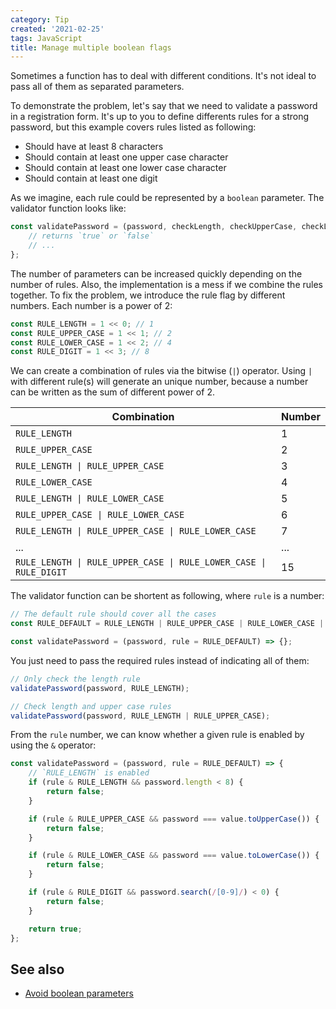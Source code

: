 ```yaml
---
category: Tip
created: '2021-02-25'
tags: JavaScript
title: Manage multiple boolean flags
---
```


Sometimes a function has to deal with different conditions. It's not ideal to pass all of them as separated parameters.

To demonstrate the problem, let's say that we need to validate a password in a registration form. It's up to you to define differents rules for a strong password, but this example covers rules listed as following:

-   Should have at least 8 characters
-   Should contain at least one upper case character
-   Should contain at least one lower case character
-   Should contain at least one digit

As we imagine, each rule could be represented by a `boolean` parameter. The validator function looks like:

```js
const validatePassword = (password, checkLength, checkUpperCase, checkLowerCase, checkDigit) => {
    // returns `true` or `false`
    // ...
};
```

The number of parameters can be increased quickly depending on the number of rules. Also, the implementation is a mess if we combine the rules together.
To fix the problem, we introduce the rule flag by different numbers. Each number is a power of 2:

```js
const RULE_LENGTH = 1 << 0; // 1
const RULE_UPPER_CASE = 1 << 1; // 2
const RULE_LOWER_CASE = 1 << 2; // 4
const RULE_DIGIT = 1 << 3; // 8
```

We can create a combination of rules via the bitwise (`|`) operator. Using `|` with different rule(s) will generate an unique number, because a number can be written as the sum of different power of 2.

| Combination                                                       | Number |
| ----------------------------------------------------------------- | ------ |
| `RULE_LENGTH`                                                     | 1      |
| `RULE_UPPER_CASE`                                                 | 2      |
| `RULE_LENGTH \| RULE_UPPER_CASE`                                  | 3      |
| `RULE_LOWER_CASE`                                                 | 4      |
| `RULE_LENGTH \| RULE_LOWER_CASE`                                  | 5      |
| `RULE_UPPER_CASE \| RULE_LOWER_CASE`                              | 6      |
| `RULE_LENGTH \| RULE_UPPER_CASE \| RULE_LOWER_CASE`               | 7      |
| ...                                                               | ...    |
| `RULE_LENGTH \| RULE_UPPER_CASE \| RULE_LOWER_CASE \| RULE_DIGIT` | 15     |

The validator function can be shortent as following, where `rule` is a number:

```js
// The default rule should cover all the cases
const RULE_DEFAULT = RULE_LENGTH | RULE_UPPER_CASE | RULE_LOWER_CASE | RULE_DIGIT; // 15

const validatePassword = (password, rule = RULE_DEFAULT) => {};
```

You just need to pass the required rules instead of indicating all of them:

```js
// Only check the length rule
validatePassword(password, RULE_LENGTH);

// Check length and upper case rules
validatePassword(password, RULE_LENGTH | RULE_UPPER_CASE);
```

From the `rule` number, we can know whether a given rule is enabled by using the `&` operator:

```js
const validatePassword = (password, rule = RULE_DEFAULT) => {
    // `RULE_LENGTH` is enabled
    if (rule & RULE_LENGTH && password.length < 8) {
        return false;
    }

    if (rule & RULE_UPPER_CASE && password === value.toUpperCase()) {
        return false;
    }

    if (rule & RULE_LOWER_CASE && password === value.toLowerCase()) {
        return false;
    }

    if (rule & RULE_DIGIT && password.search(/[0-9]/) < 0) {
        return false;
    }

    return true;
};
```

## See also

-   [Avoid boolean parameters](https://phuoc.ng/collection/tips/avoid-boolean-parameters)
